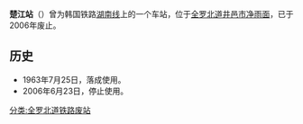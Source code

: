 {{朝鮮半島車站資訊
|公司色 = black
|文字色 = 
|站名 = 楚江站
|圖片 = 
|pxl = 
|圖片說明 =
|前一站 = [[新泰仁站|新泰仁]]
|前一站距離 = 5.6
|後一站距離 = 7.9
|後一站 = [[井邑站|井邑]]
|所屬路線 = [[湖南线|湖南线]]
|距離 = 123.5
|起點站 = [[大田操车场|大田操车场]]
|諺文 = 초강역
|朝鮮漢字 = 楚江驛
|文觀部式 = Chogang-yeok
|馬-賴式 = Ch'ogang-yŏk
|副站名 = 
|車站編號 = 
|停站路線數 = 
|所屬公司 = [[韩国铁道公社|韩国铁道公社]]
|所在地 =[[全罗北道|全罗北道]][[井邑市|井邑市]][[净雨面|净雨面]]
|車站構造 = 地面车站
|月台配置 = 
|啟用年月日 =1963年7月25日
|廢站年月日 =2006年6月23日
|上下車人次 = 
|統計年度 = 
|轉車 = 
|備註 = 
|全寬備註 = 
}}

'''楚江站'''（{{kor|諺=초강역|漢=楚江驛|羅=Chogang yeok|f=y}}）曾为韩国铁路[[湖南线|湖南线]]上的一个车站，位于[[全罗北道|全罗北道]][[井邑市|井邑市]][[净雨面|净雨面]]，已于2006年废止。

== 历史 ==
*1963年7月25日，落成使用。
*2006年6月23日，停止使用。

{{湖南线}}

[[分类:全罗北道铁路废站|分类:全罗北道铁路废站]]